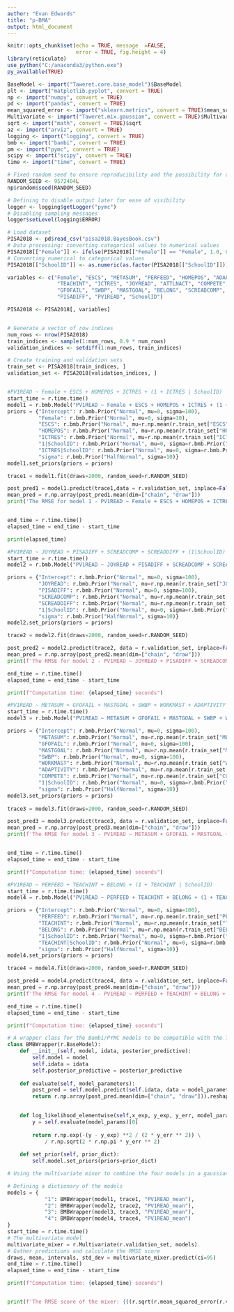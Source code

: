 ---
author: "Evan Edwards"
title: "p-BMA"
output: html_document
---

```{r setup, include=FALSE}
knitr::opts_chunk$set(echo = TRUE, message  =FALSE,
                      error = TRUE, fig.height = 4)
library(reticulate)
use_python("C:/anaconda3/python.exe")
py_available(TRUE)
```


```{r}
BaseModel <- import("Taweret.core.base_model")$BaseModel
plt <- import("matplotlib.pyplot", convert = TRUE)
np <- import("numpy", convert = TRUE)
pd <- import("pandas", convert = TRUE)
mean_squared_error <- import("sklearn.metrics", convert = TRUE)$mean_squared_error
Multivariate <- import("Taweret.mix.gaussian", convert = TRUE)$Multivariate
sqrt <- import("math", convert = TRUE)$sqrt
az <- import("arviz", convert = TRUE)
logging <- import("logging", convert = TRUE)
bmb <- import("bambi", convert = TRUE)
pm <- import("pymc", convert = TRUE)
scipy <- import("scipy", convert = TRUE)
time <- import("time", convert = TRUE)

# Fixed random seed to ensure reproducibility and the possibility for optimization
RANDOM_SEED <- 9572404L
np$random$seed(RANDOM_SEED)

# Defining to disable output later for ease of visibility
logger <- logging$getLogger("pymc")
# Disabling sampling messages
logger$setLevel(logging$ERROR)

# Load dataset
PISA2018 <- pd$read_csv("pisa2018.BayesBook.csv")
# Data processing: converting categorical values to numerical values
PISA2018[["Female"]] <- ifelse(PISA2018[["Female"]] == "Female", 1.0, 0.0)
# Converting numerical to categorical values
PISA2018[["SchoolID"]] <- as.numeric(as.factor(PISA2018[["SchoolID"]]))

variables <- c("Female", "ESCS", "METASUM", "PERFEED", "HOMEPOS", "ADAPTIVITY", 
                "TEACHINT", "ICTRES", "JOYREAD", "ATTLNACT", "COMPETE", "WORKMAST", 
                "GFOFAIL", "SWBP", "MASTGOAL", "BELONG", "SCREADCOMP", "SCREADDIFF", 
                "PISADIFF", "PV1READ", "SchoolID")

PISA2018 <- PISA2018[, variables]


# Generate a vector of row indices
num_rows <- nrow(PISA2018)
train_indices <- sample(1:num_rows, 0.9 * num_rows)
validation_indices <- setdiff(1:num_rows, train_indices)

# Create training and validation sets
train_set <- PISA2018[train_indices, ]
validation_set <- PISA2018[validation_indices, ]

```

```{python}

```

```{python}
#PV1READ ~ Female + ESCS + HOMEPOS + ICTRES + (1 + ICTRES | SchoolID)
start_time = r.time.time()
model1 = r.bmb.Model("PV1READ ~ Female + ESCS + HOMEPOS + ICTRES + (1 + ICTRES | SchoolID)", r.train_set, categorical = ["SchoolID"])
priors = {"Intercept": r.bmb.Prior("Normal", mu=0, sigma=100),
          "Female": r.bmb.Prior("Normal", mu=0, sigma=10),
          "ESCS": r.bmb.Prior("Normal", mu=r.np.mean(r.train_set["ESCS"]), sigma=r.np.std(r.train_set["ESCS"])),
          "HOMEPOS": r.bmb.Prior("Normal", mu=r.np.mean(r.train_set["HOMEPOS"]), sigma=100),
          "ICTRES": r.bmb.Prior("Normal", mu=r.np.mean(r.train_set["ICTRES"]), sigma=r.np.std(r.train_set["ICTRES"])),
          "1|SchoolID": r.bmb.Prior("Normal", mu=0, sigma=r.bmb.Prior("HalfNormal", sigma=100)),
          "ICTRES|SchoolID": r.bmb.Prior("Normal", mu=0, sigma=r.bmb.Prior("HalfNormal", sigma=100)),
          "sigma": r.bmb.Prior("HalfNormal", sigma=10)}
model1.set_priors(priors = priors)

trace1 = model1.fit(draws=2000, random_seed=r.RANDOM_SEED)

post_pred1 = model1.predict(trace1,data = r.validation_set, inplace=False, sample_new_groups = True).posterior["PV1READ_mean"]
mean_pred = r.np.array(post_pred1.mean(dim=["chain", "draw"]))
print('The RMSE for model 1 - PV1READ ~ Female + ESCS + HOMEPOS + ICTRES + (1 + ICTRES | SchoolID) is:'  + str(r.sqrt(r.mean_squared_error(r.validation_set["PV1READ"], mean_pred))))


end_time = r.time.time()
elapsed_time = end_time - start_time

print(elapsed_time)
```

```{python}
#PV1READ ~ JOYREAD + PISADIFF + SCREADCOMP + SCREADDIFF + (1|SchoolID)
start_time = r.time.time()
model2 = r.bmb.Model("PV1READ ~ JOYREAD + PISADIFF + SCREADCOMP + SCREADDIFF + (1|SchoolID)", r.train_set, categorical = ["SchoolID"])

priors = {"Intercept": r.bmb.Prior("Normal", mu=0, sigma=100),
          "JOYREAD": r.bmb.Prior("Normal", mu=r.np.mean(r.train_set["JOYREAD"]), sigma=r.np.std(r.train_set["JOYREAD"])),
          "PISADIFF": r.bmb.Prior("Normal", mu=0, sigma=100),
          "SCREADCOMP": r.bmb.Prior("Normal", mu=r.np.mean(r.train_set["SCREADCOMP"]), sigma=10),
          "SCREADDIFF": r.bmb.Prior("Normal", mu=r.np.mean(r.train_set["SCREADDIFF"]), sigma=r.np.std(r.train_set["SCREADDIFF"])),
          "1|SchoolID": r.bmb.Prior("Normal", mu=0, sigma=r.bmb.Prior("HalfNormal", sigma=100)),
          "sigma": r.bmb.Prior("HalfNormal", sigma=10)}
model2.set_priors(priors = priors)

trace2 = model2.fit(draws=2000, random_seed=r.RANDOM_SEED)

post_pred2 = model2.predict(trace2, data = r.validation_set, inplace=False, sample_new_groups = True).posterior["PV1READ_mean"]
mean_pred = r.np.array(post_pred2.mean(dim=["chain", "draw"]))
print(f'The RMSE for model 2 - PV1READ ~ JOYREAD + PISADIFF + SCREADCOMP + SCREADDIFF + (1|SchoolID) is: {r.sqrt(r.mean_squared_error(r.validation_set["PV1READ"], mean_pred))}')

end_time = r.time.time()
elapsed_time = end_time - start_time

print(f"Computation time: {elapsed_time} seconds")
```

```{python}
#PV1READ ~ METASUM + GFOFAIL + MASTGOAL + SWBP + WORKMAST + ADAPTIVITY + COMPETE + (1|SchoolID)
start_time = r.time.time()
model3 = r.bmb.Model("PV1READ ~ METASUM + GFOFAIL + MASTGOAL + SWBP + WORKMAST + ADAPTIVITY + COMPETE + (1|SchoolID)", r.train_set, categorical = ["SchoolID"])

priors = {"Intercept": r.bmb.Prior("Normal", mu=0, sigma=100),
          "METASUM": r.bmb.Prior("Normal", mu=r.np.mean(r.train_set["METASUM"]), sigma=r.np.std(r.train_set["METASUM"])),
          "GFOFAIL": r.bmb.Prior("Normal", mu=0, sigma=100),
          "MASTGOAL": r.bmb.Prior("Normal", mu=r.np.mean(r.train_set["MASTGOAL"]), sigma=10),
          "SWBP": r.bmb.Prior("Normal", mu=0, sigma=100),
          "WORKMAST": r.bmb.Prior("Normal", mu=r.np.mean(r.train_set["WORKMAST"]), sigma=10),
          "ADAPTIVITY": r.bmb.Prior("Normal", mu=r.np.mean(r.train_set["ADAPTIVITY"]), sigma=100),
          "COMPETE": r.bmb.Prior("Normal", mu=r.np.mean(r.train_set["COMPETE"]), sigma=r.np.std(r.train_set["COMPETE"])),
          "1|SchoolID": r.bmb.Prior("Normal", mu=0, sigma=r.bmb.Prior("HalfNormal", sigma=100)),
          "sigma": r.bmb.Prior("HalfNormal", sigma=10)}
model3.set_priors(priors = priors)
 
trace3 = model3.fit(draws=2000, random_seed=r.RANDOM_SEED)

post_pred3 = model3.predict(trace3, data = r.validation_set, inplace=False, sample_new_groups = True).posterior["PV1READ_mean"]
mean_pred = r.np.array(post_pred3.mean(dim=["chain", "draw"]))
print(f'The RMSE for model 3 - PV1READ ~ METASUM + GFOFAIL + MASTGOAL + SWBP + WORKMAST + ADAPTIVITY + COMPETE + (1|SchoolID) is: {r.sqrt(r.mean_squared_error(r.validation_set["PV1READ"], mean_pred))}')


end_time = r.time.time()
elapsed_time = end_time - start_time

print(f"Computation time: {elapsed_time} seconds")
```

```{python}
#PV1READ ~ PERFEED + TEACHINT + BELONG + (1 + TEACHINT | SchoolID)
start_time = r.time.time()
model4 = r.bmb.Model("PV1READ ~ PERFEED + TEACHINT + BELONG + (1 + TEACHINT | SchoolID)", r.train_set, categorical = ["SchoolID"])

priors = {"Intercept": r.bmb.Prior("Normal", mu=0, sigma=100),
          "PERFEED": r.bmb.Prior("Normal", mu=r.np.mean(r.train_set["PERFEED"]), sigma=r.np.std(r.train_set["PERFEED"])),
          "TEACHINT": r.bmb.Prior("Normal", mu=r.np.mean(r.train_set["TEACHINT"]), sigma=r.np.std(r.train_set["TEACHINT"])),
          "BELONG": r.bmb.Prior("Normal", mu=r.np.mean(r.train_set["BELONG"]), sigma=100),
          "1|SchoolID": r.bmb.Prior("Normal", mu=0, sigma=r.bmb.Prior("HalfNormal", sigma=100)),
          "TEACHINT|SchoolID": r.bmb.Prior("Normal", mu=0, sigma=r.bmb.Prior("HalfNormal", sigma=100)),
          "sigma": r.bmb.Prior("HalfNormal", sigma=10)}
model4.set_priors(priors = priors)

trace4 = model4.fit(draws=2000, random_seed=r.RANDOM_SEED)

post_pred4 = model4.predict(trace4, data = r.validation_set, inplace=False, sample_new_groups = True).posterior["PV1READ_mean"]
mean_pred = r.np.array(post_pred4.mean(dim=["chain", "draw"]))
print(f'The RMSE for model 4 - PV1READ ~ PERFEED + TEACHINT + BELONG + (1 + TEACHINT | SchoolID) is: {r.sqrt(r.mean_squared_error(r.validation_set["PV1READ"], mean_pred))}')

end_time = r.time.time()
elapsed_time = end_time - start_time

print(f"Computation time: {elapsed_time} seconds")
```

```{python}
# A wrapper class for the Bambi/PYMC models to be compatible with the Taweret framework
class BMBWrapper(r.BaseModel):
    def __init__(self, model, idata, posterior_predictive):
        self.model = model
        self.idata = idata
        self.posterior_predictive = posterior_predictive
        
    def evaluate(self, model_parameters):
        post_pred = self.model.predict(self.idata, data = model_parameters, inplace=False).posterior[self.posterior_predictive]
        return r.np.array(post_pred.mean(dim=["chain", "draw"])).reshape(-1, 1), r.np.sqrt(r.np.array(post_pred.var(dim=["chain", "draw"]))).flatten().reshape(-1, 1)

    
    def log_likelihood_elementwise(self,x_exp, y_exp, y_err, model_params):
        y = self.evaluate(model_params)[0]
        
        return r.np.exp(-(y - y_exp) **2 / (2 * y_err ** 2)) \
            / r.np.sqrt(2 * r.np.pi * y_err ** 2)
    
    def set_prior(self, prior_dict):
        self.model.set_priors(priors=prior_dict)

```

```{python}
# Using the multivariate mixer to combine the four models in a gaussian form

# Defining a dictionary of the models
models = {
            "1": BMBWrapper(model1, trace1, "PV1READ_mean"),
            "2": BMBWrapper(model2, trace2, "PV1READ_mean"),
            "3": BMBWrapper(model3, trace3, "PV1READ_mean"),
            "4": BMBWrapper(model4, trace4, "PV1READ_mean")
}
start_time = r.time.time()
# The multivariate model
multivariate_mixer = r.Multivariate(r.validation_set, models)
# Gather predictions and calculate the RMSE score
draws, mean, intervals, std_dev = multivariate_mixer.predict(ci=95)
end_time = r.time.time()
elapsed_time = end_time - start_time

print(f"Computation time: {elapsed_time} seconds")


print(f'The RMSE score of the mixer: {((r.sqrt(r.mean_squared_error(r.validation_set["PV1READ"], mean))))}')
```
